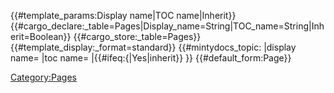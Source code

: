 <noinclude>
{{#template_params:Display name|TOC name|Inherit}}
{{#cargo_declare:_table=Pages|Display_name=String|TOC_name=String|Inherit=Boolean}}
</noinclude><includeonly>{{#cargo_store:_table=Pages}}
{{#template_display:_format=standard}}
[[Category:Pages]]
{{#mintydocs_topic:
|display name={{{Display name|}}}
|toc name={{{TOC name|}}}
|{{#ifeq:{{{Inherit|}}|Yes|inherit}}
}}
{{#default_form:Page}}
</includeonly>
